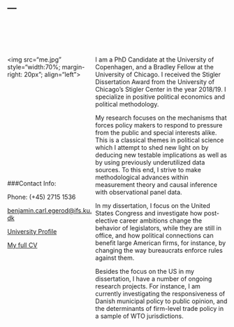 ---
---



<style>
.column-left{
  float: left;
  width: 40%;
  text-align: left;
}.column-right{
  float: right;
  width: 60%;
  text-align: left;
}
</style>


<br>
<br>
<br>


<div class="column-left">
<img src="me.jpg" style="width:70%; margin-right: 20px"; align="left">


<br>
<br>
<br>
<br>
<br>
<br>
<br>
<br>
<br>
<br>
<br>
<br>

###Contact Info:

Phone: (+45) 2715 1536

<a href="mailto:benjamin.carl.egerod@ifs.ku.dk">benjamin.carl.egerod@ifs.ku.dk</a><br/>

<a href="https://politicalscience.ku.dk/staff/PhD_Internal/?pure=en/persons/414320">University Profile</a><br/>

<a href="https://github.com/BCEgerod/BCEgerod.github.io/blob/master/papers/CV_BCKE.pdf">My full CV</a>

</div>
<div class="column-right">
I am a PhD Candidate at the University of Copenhagen, and a Bradley Fellow at the University of Chicago. I received the Stigler Dissertation Award from the University of Chicago's Stigler Center in the year 2018/19. I specialize in positive political economics and political methodology. 

My research focuses on the mechanisms that forces policy makers to respond to pressure from the public and special interests alike. This is a classical themes in political science which I attempt to shed new light on by deducing new testable implications as well as by using previously underutilized data sources. To this end, I strive to make methodological advances within measurement theory and causal inference with observational panel data. 

In my dissertation, I focus on the United States Congress and investigate how post-elective career ambitions change the behavior of legislators, while they are still in office, and how political connections can benefit large American firms, for instance, by changing the way bureaucrats enforce rules against them. 

Besides the focus on the US in my dissertation, I have a number of ongoing research projects. For instance, I am currently investigating the responsiveness of Danish municipal policy to public opinion, and the determinants of firm-level trade policy in a sample of WTO jurisdictions.
</div>







